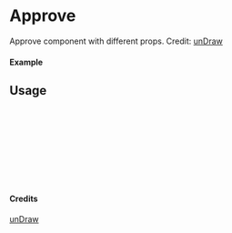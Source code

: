 
<Meta of={Approve} title="unDraw/Approve" />

# Approve

Approve component with different props.
Credit: [unDraw](https://undraw.co/illustrations)

#### Example

<Canvas of={Approve.Primary} />

## Usage

```ts
import { Approve } from "yadl-ui";

const Example = () => {
  return (
      <Approve />
  );
};

export default Example;
```

#### Credits
[unDraw](https://undraw.co/illustrations)
